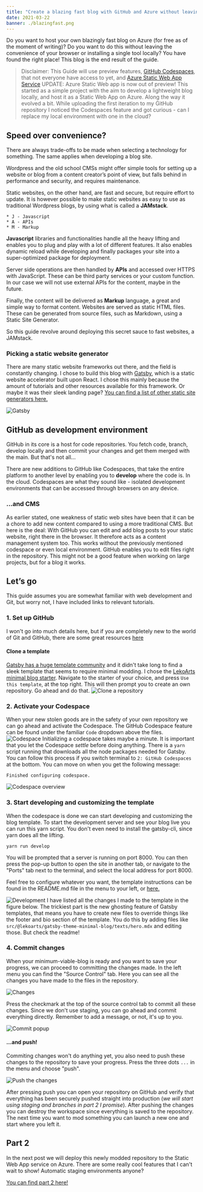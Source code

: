```yaml
---
title: "Create a blazing fast blog with GitHub and Azure without leaving your browser (part 1)"
date: 2021-03-22
banner: ./blazingfast.png
---
```

Do you want to host your own blazingly fast blog on Azure (for free as of the moment of writing)? Do you want to do this without leaving the convenience of your browser or installing a single tool locally? You have found the right place! This blog is the end result of the guide.

> Disclaimer: This Guide will use preview features, [GitHub Codespaces](https://github.com/features/codespaces), that not everyone have access to yet, and [Azure Static Web App Service](https://azure.microsoft.com/en-us/services/app-service/static/) UPDATE: Azure Static Web app is now out of preview! 
This started as a simple project with the aim to develop a lightweight blog locally, and host it as a Static Web App on Azure. Along the way it evolved a bit. While uploading the first iteration to my GitHub repository I noticed the Codespaces feature and got curious - can I replace my local environment with one in the cloud?

## Speed over convenience?
There are always trade-offs to be made when selecting a technology for something. The same applies when developing a blog site. 

Wordpress and the old school CMSs might offer simple tools for setting up a website or blog from a content creator’s point of view, but falls behind in performance and security, and requires maintenance. 

Static websites, on the other hand, are fast and secure, but require effort to update. It is however possible to make static websites as easy to use as traditional Wordpress blogs, by using what is called a **JAMstack**. 
```
* J - Javascript
* A - APIs
* M - Markup
```
**Javascript** libraries and functionalities handle all the heavy lifting and enables you to plug and play with a lot of different features. It also enables dynamic reload while developing and finally packages your site into a super-optimized package for deployment.

Server side operations are then handled by **APIs** and accessed over HTTPS with JavaScript. These can be third party services or your custom function. In our case we will not use external APIs for the content, maybe in the future.

Finally, the content will be delivered as **Markup** language, a great and simple way to format content. Websites are served as static HTML files. These can be generated from source files, such as Markdown, using a Static Site Generator.

So this guide revolve around deploying this secret sauce to fast websites, a JAMstack.

### Picking a static website generator
There are many static website frameworks out there, and the field is constantly changing. I chose to build this blog with [Gatsby](https://www.gatsbyjs.com/), which is a static website accelerator built upon React. I chose this mainly because the amount of tutorials and other resources available for this framework. Or maybe it was their sleek landing page? [You can find a list of other static site generators here.](https://jamstack.org/generators/)

![Gatsby](./gatsby.png)

## GitHub as development environment
GitHub in its core is a host for code repositories. You fetch code, branch, develop locally and then commit your changes and get them merged with the main. But that's not all...

There are new additions to GitHub like Codespaces, that take the entire platform to another level by enabling you to **develop** where the code is. In the cloud. Codespaces are what they sound like - isolated development environments that can be accessed through browsers on any device.

### ...and CMS
As earlier stated, one weakness of static web sites have been that it can be a chore to add new content compared to using a more traditional CMS. But here is the deal: With GitHub you can edit and add blog posts to your static website, right there in the browser. It therefore acts as a content management system too. This works without the previously mentioned codespace or even local environment. GitHub enables you to edit files right in the repository. This might not be a good feature when working on large projects, but for a blog it works. 

## Let’s go
This guide assumes you are somewhat familiar with web development and Git, but worry not, I have included links to relevant tutorials.

### 1. Set up GitHub
I won't go into much details here, but if you are completely new to the world of Git and GitHub, there are some great resources [here](https://guides.github.com/activities/hello-world/)

#### Clone a template
[Gatsby has a huge template community](https://www.gatsbyjs.com/starters/?) and it didn't take long to find a sleek template that seems to require minimal modding. I chose the [LekoArts minimal blog starter](https://github.com/LekoArts/gatsby-starter-minimal-blog). Navigate to the starter of your choice, and press `Use this template`, at the top right. This will then prompt you to create an own repository. Go ahead and do that.
![Clone a repository](./clone.png)

### 2. Activate your Codespace
When your new stolen goods are in the safety of your own repository we can go ahead and activate the Codespace. The GitHub Codespace feature can be found under the familiar `Code` dropdown above the files.
![Codespace](./codespacesorclone.png)
Initializing a codespace takes maybe a minute. 
It is important that you let the Codespace *settle* before doing anything. There is a `yarn` script running that downloads all the node packages needed for Gatsby. You can follow this process if you switch terminal to `2: GitHub Codespaces` at the bottom. You can move on when you get the following message:
```
Finished configuring codespace.
```
![Codespace overview](./codespaces_buildcomplete.png)

### 3. Start developing and customizing the template
When the codespace is done we can start developing and customizing the blog template. To start the development server and see your blog live you can run this yarn script. You don't even need to install the gatsby-cli, since yarn does all the lifting.

```
yarn run develop
```
You will be prompted that a server is running on port 8000. You can then press the pop-up button to open the site in another tab, or navigate to the "Ports" tab next to the terminal, and select the local address for port 8000.

Feel free to configure whatever you want, the template instructions can be found in the README.md file in the menu to your left, or [here.](https://github.com/LekoArts/gatsby-starter-minimal-blog)

![Development](./sidebyside.png)
I have listed all the changes I made to the template in the figure below. The trickiest part is the new ghosting feature of Gatsby templates, that means you have to create new files to override things like the footer and bio section of the template. You do this by adding files like `src/@lekoarts/gatsby-theme-minimal-blog/texts/hero.mdx` and editing those. But check the readme!

### 4. Commit changes
When your minimum-viable-blog is ready and you want to save your progress, we can proceed to committing the changes made. In the left menu you can find the "Source Control" tab. Here you can see all the changes you have made to the files in the repository. 

![Changes](./commit1.png)

Press the checkmark at the top of the source control tab to commit all these changes. Since we don't use staging, you can go ahead and commit everything directly. Remember to add a message, or not, it's up to you. 

![Commit popup](./commitpopup.png)

#### ...and push!
Commiting changes won't do anything yet, you also need to push these changes to the repository to save your progress. Press the three dots `...` in the menu and choose "push". 

![Push the changes](./push.png)

After pressing push you can open your repository on GitHub and verify that everything has been securely pushed straight into production (*we will start using staging and branches in part 2 I promise*). After pushing the changes you can destroy the workspace since everything is saved to the repository. The next time you want to mod something you can launch a new one and start where you left it.

## Part 2
In the next post we will deploy this newly modded repository to the Static Web App service on Azure. There are some really cool features that I can't wait to show! Automatic staging environments anyone? 

[You can find part 2 here!](https://lukaslund.in/create-a-blazing-fast-blog-with-git-hub-and-azure-without-leaving-your-browser-part-2)


